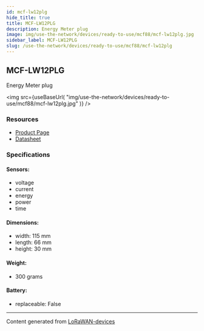 ```yaml
---
id: mcf-lw12plg
hide_title: true
title: MCF-LW12PLG
description: Energy Meter plug
image: img/use-the-network/devices/ready-to-use/mcf88/mcf-lw12plg.jpg
sidebar_label: MCF-LW12PLG
slug: /use-the-network/devices/ready-to-use/mcf88/mcf-lw12plg
---
```



## MCF-LW12PLG

Energy Meter plug

<img
src={useBaseUrl(
"img/use-the-network/devices/ready-to-use/mcf88/mcf-lw12plg.jpg"
)}
/>

### Resources

- [Product Page](https://www.mcf88.it/prodotto/mcf-lw12plg/)
- [Datasheet](https://www.mcf88.it/wp-content/uploads/2020/07/MCF-LW12PLG.pdf)

### Specifications

#### Sensors:
- voltage
- current
- energy
- power
- time
#### Dimensions:
- width: 115 mm
- length: 66 mm
- height: 30 mm
#### Weight: 
- 300 grams
#### Battery: 
- replaceable: False



---
Content generated from [LoRaWAN-devices](https://github.com/TheThingsNetwork/lorawan-devices)